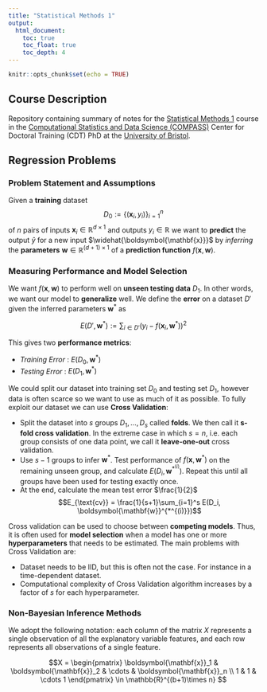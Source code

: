 ```yaml
---
title: "Statistical Methods 1"
output:
  html_document:
    toc: true
    toc_float: true
    toc_depth: 4
---
```


\usepackage[english]{babel}
\usepackage[utf8]{inputenc}
\usepackage{amsmath}
\usepackage{graphicx}
\usepackage[colorinlistoftodos]{todonotes}
\usepackage{listings}
\usepackage{color}
\usepackage[T1]{fontenc}
\usepackage{fullpage}
\usepackage{hyperref}
\usepackage{amssymb}
\usepackage{fullpage}
\usepackage{color}
\usepackage{bm}
\usepackage{algorithm2e}

\newcommand{\def}{\overset{\text{def}}{:=}}
\newcommand{\lop}{\mathcal{L}}
\newcommand{\vect}[1]{\boldsymbol{\mathbf{#1}}}
\newcommand{\norm}[1]{||#1||}
\newcommand{\vx}{\vect{x}}
\newcommand{\vb}{\vect{b}}
\newcommand{\vy}{\vect{y}}
\newcommand{\vz}{\vect{z}}
\newcommand{\ve}{\vect{e}}
\newcommand{\yhat}{\widehat{y}}
\newcommand{\xhat}{\widehat{x}}
\newcommand{\vc}{\vect{c}}
\newcommand{\vr}{\vect{r}}
\newcommand{\vphi}{\vect{\phi}}
\newcommand{\vf}{\vect{f}}
\newcommand{\vY}{\vect{Y}}
\newcommand{\vX}{\vect{X}}
\newcommand{\vw}{\vect{w}}
\newcommand{\thetahatis}{\widehat{\theta}^{(s)}_i}
\newcommand{\thetahat}[1]{\widehat{\theta}^{(#1)}_i}
\newcommand{\vm}{\vect{m}}
\newcommand{\redmath}[1]{\mathbin{\textcolor{red}{\vect{#1}}}}
\newcommand{\redtext}[1]{\textcolor{red}{\vect{#1}}}
\newcommand{\vzero}{\vect{0}}
\newcommand{\vt}{\vect{t}}
\newcommand{\linearpredictor}{\vx_i^T\vbeta}
\newcommand{\vmu}{\vect{\mu}}
\newcommand{\vnu}{\vect{\nu}}
\newcommand{\veta}{\vect{\eta}}
\newcommand{\vbeta}{\vect{\beta}}
\newcommand{\vepsilon}{\vect{\epsilon}}
\newcommand{\Pbb}{\mathbb{P}}
\newcommand{\Ebb}{\mathbb{E}}
\newcommand{\vdelta}{\vect{\delta}}
\newcommand{\Rbb}{\mathbb{R}}
\newcommand{\vxi}{\vect{\xi}}
\newcommand{\vu}{\vect{u}}
\newcommand{\vW}{\vect{W}}
\newcommand{\vlambda}{\vect{\lambda}}
\newcommand{\dataset}{\mathcal{D}}
\newcommand{\vS}{\vect{S}}
\newcommand{\sample}{\vz^{(l)}}
\newcommand{\MYhref}[3][blue]{\href{#2}{\color{#1}{#3}}}
\newcommand{\sol}[1]{\vx^{(#1)}}
\newcommand{\qtext}[1]{\quad\quad \text{#1}}
\newcommand{\vtheta}{\vect{\theta}}
\newcommand{\bi}[1]{\textbf{\textit{#1}}}
\newcommand{\iid}{\overset{\text{i.i.d.}}{\sim}}
\newcommand{\uniform}{\mathcal{U}(0, 1)}
\newcommand{\qimplies}{\quad\Longrightarrow\quad}
\newcommand{\tp}{\tilde{p}}
\newcommand{\nul}{\Theta^{(0)}}
\newcommand{\alter}{\Theta^{(1)}}
\newcommand{\const}{\mathcal{Z}}
\newcommand{\tq}{\tilde{q}}
\newcommand{\vxhat}{\widehat{\vx}}
\newcommand{\tvx}{\widetilde{\vx}}
\newcommand{\tr}{\tilde{r}}
\newcommand{\like}{\mathcal{L}}
\newcommand{\kl}[2]{\text{KL}(#1\,\,||\,\,#2)}
\newcommand{\logit}[1]{\log\left(\frac{#1}{1-#1}\right)}
\newcommand{\elbo}[1]{\text{elbo}(#1)}
\newcommand{\eval}{\biggr\rvert}
\newcommand{\normal}{\mathcal{N}}
\newcommand{\class}{\mathcal{C}}
\newcommand{\infor}{\mathcal{I}}
\newcommand{\variance}{\text{Var}}
\newcommand{\vSigma}{\vect{\Sigma}}
\newcommand{\lp}[3]{
    \begin{equation*}
    \begin{alignat}{2}
    &\!\min       &\qquad& #1\\
    &\text{s.t.} &      & #2\\
    &                  &      & #3
    \end{alignat}
    \end{equation*}
}
\newcommand{\lpmax}[3]{
    \begin{equation*}
    \begin{alignat}{2}
    &\!\max       &\qquad& #1\\
    &\text{s.t.} &      & #2\\
    &                  &      & #3
    \end{alignat}
    \end{equation*}
}


```r
knitr::opts_chunk$set(echo = TRUE)
```


## Course Description
Repository containing summary of notes for the [Statistical Methods 1](https://www.bris.ac.uk/unit-programme-catalogue/UnitDetails.jsa;jsessionid=7912981ABC434B62AA99EB75652E7E8A?ayrCode=19%2F20&unitCode=MATHM0041) course in the [Computational Statistics and Data Science (COMPASS)](http://www.bris.ac.uk/maths/postgraduate/compass/) Center for Doctoral Training (CDT) PhD at the [University of Bristol](https://www.bristol.ac.uk).


## Regression Problems

### Problem Statement and Assumptions
Given a **training**  dataset 
$$D_0:= \left\{(\vx_i, y_i)\right\}_{i=1}^n$$
of $n$ pairs of inputs $\vx_i\in\Rbb^{d\times 1}$ and outputs $y_i\in \Rbb$ we want to **predict** the output $\yhat$ for a new input $\vxhat$ by _inferring_ the **parameters** $\vw\in \Rbb^{(d+1)\times 1}$ of a  **prediction function** $f(\vx, \vw)$.

### Measuring Performance and Model Selection
We want $f(\vx, \vw)$ to perform well on **unseen testing data** $D_1$. In other words, we want our model to **generalize** well. We define the **error** on a dataset $D'$ given the inferred parameters $\vw^*$ as 

$$E(D', \vw^*):=\sum_{i\in D'} \left(y_i - f(\vx_i, \vw^*)\right)^2$$

This gives two **performance metrics**:

* _Training Error_ : $E(D_0, \vw^*)$
* _Testing Error_ : $E(D_1, \vw^*)$

We could split our dataset into training set $D_0$ and testing set $D_1$, however data is often scarce so we want to use as much of it as possible. To fully exploit our dataset we can use **Cross Validation**:

* Split the dataset into $s$ groups $D_1, \ldots, D_s$ called **folds**. We then call it **s-fold cross validation**. In the extreme case in which $s=n$, i.e. each group consists of one data point, we call it **leave-one-out** cross validation.
* Use $s-1$ groups to infer $\vw^*$. Test performance of $f(\vx, \vw^*)$ on the remaining unseen group, and calculate $E(D_i, \vw^{*^{(i)}})$. Repeat this until all groups have been used for testing exactly once.
* At the end, calculate the mean test error $\frac{1}{2}$  $$E_{\text{cv}} = \frac{1}{s+1}\sum_{i=1}^s E(D_i, \vw^{*^{(i)}})$$

Cross validation can be used to choose between **competing models**. Thus, it is often used for **model selection** when a model has one or more **hyperparameters** that needs to be estimated. The main problems with Cross Validation are:

* Dataset needs to be IID, but this is often not the case. For instance in a time-dependent dataset.
* Computational complexity of Cross Validation algorithm increases by a factor of $s$ for each hyperparameter.

### Non-Bayesian Inference Methods
We adopt the following notation: each column of the matrix $X$ represents a single observation of all the explanatory variable features, and each row represents all observations of a single feature. 

$$X = 
\begin{pmatrix}
  \vx_1 & \vx_2 & \cdots & \vx_n \\
  1 & 1 & \cdots 1
\end{pmatrix}
\in \Rbb^{(b+1)\times n}
$$

